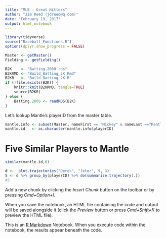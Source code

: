 ```yaml
---
title: "MLB - Great Hitters"
author: "Jim Reed (jdreed@q.com)"
date: "February 19, 2017"
output: html_notebook
---
```




```r
library(tidyverse)
source("Baseball_Functions.R")
options(dplyr.show_progress = FALSE)
```

```r
Master <- getMaster()
Fielding <- getFielding()
```

```r
B2K    <- "Batting.2000.rds"
B2KRMD <- "Build_Batting_2K.Rmd"
B2KR   <- "Build_Batting_2K.R"
if (!file.exists(B2K)) {
    knitr::knit(B2KRMD, tangle=TRUE)
    source(B2KR)
} else {
    Batting.2000 <- readRDS(B2K)
}
```




Let's lookup Mantle's playerID from the master table.
```r
mantle.info <- subset(Master, nameFirst == "Mickey" & nameLast =="Mantle")
mantle.id   <- as.character(mantle.info$playerID)
```
# Five Similar Players to Mantle
```r
similar(mantle.id,6)

```


```r
d <-  plot.trajectories("Derek", "Jeter", 9, 3)
S <- d %>% group_by(playerID) %>% do(summarize.trajectory(.))
#S
```


Add a new chunk by clicking the *Insert Chunk* button on the toolbar or by pressing *Cmd+Option+I*.

When you save the notebook, an HTML file containing the code and output will be saved alongside it (click the *Preview* button or press *Cmd+Shift+K* to preview the HTML file).

This is an [R Markdown](http://rmarkdown.rstudio.com) Notebook. When you execute code within the notebook, the results appear beneath the code. 
